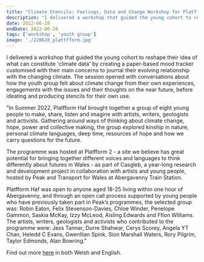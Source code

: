 ```yaml
---
title: "Climate Stencils: Feelings, Data and Change Workshop for Platfform Haf, Peak, Transport for Wales at Abergavenny Train Station in Abergavenny, Wales"
description: "I delivered a workshop that guided the young cohort to reshape their idea of what can constitute 'climate data' by creating a paper-based mood tracker customised with their main concerns to journal their evolving relationship with the changing climate. The session opened with conversations about how the youth group felt about climate change from their own experiences, engagements with the issues and their thoughts on the near future, before ideating and producing stencils for their own use.  "
date: 2022-06-28
endDate: 2022-06-28
tags: ['workshop', 'youth group']
image: './220628_plattfform.jpg'
---
```


I delivered a workshop that guided the young cohort to reshape their idea of what can constitute 'climate data' by creating a paper-based mood tracker customised with their main concerns to journal their evolving relationship with the changing climate. The session opened with conversations about how the youth group felt about climate change from their own experiences, engagements with the issues and their thoughts on the near future, before ideating and producing stencils for their own use. 

"In Summer 2022, Platfform Haf brought together a group of eight young people to make, share, listen and imagine with artists, writers, geologists and activists. Gathering around ways of thinking about climate change, hope, power and collective making, the group explored kinship in nature, personal climate languages, deep time, resources of hope and how we carry questions for the future. 

The programme was hosted at Platfform 2 - a site we believe has great potential for bringing together different voices and languages to think differently about futures in Wales - as part of Casgleb, a year-long research and development project in collaboration with artists and young people, hosted by Peak  and Transport for Wales at Abergavenny Train Station. 

Platfform Haf was open to anyone aged 18-25 living within one hour of Abergavenny, and through an open call process supported by young people who have previously taken part in Peak’s programmes, the selected group was: Robin Eaton, Felix Stevenson-Davies, Chloe Winder, Penelope Gammon, Saskia McKay, Izzy McLeod, Aisling Edwards and Ffion Williams. The artists, writers, geologists and activists who contributed to the programme were: Jess Tanner, Durre Shahwar, Cerys Scorey, Angela YT Chan, Heledd C Evans, Gwenllian Spink, Sion Marshall Waters, Rory Pilgrim, Taylor Edmonds, Alan Bowring." 

Find out more [here](https://www.peakcymru.org/prosiectau/platfform-haf) in both Welsh and English. 